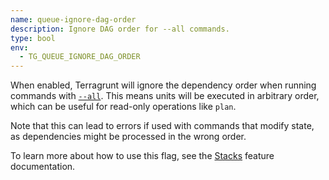 ```yaml
---
name: queue-ignore-dag-order
description: Ignore DAG order for --all commands.
type: bool
env:
  - TG_QUEUE_IGNORE_DAG_ORDER
---
```


When enabled, Terragrunt will ignore the dependency order when running commands with [`--all`](/docs/reference/cli/commands/run#all). This means units will be executed in arbitrary order, which can be useful for read-only operations like `plan`.

Note that this can lead to errors if used with commands that modify state, as dependencies might be processed in the wrong order.

To learn more about how to use this flag, see the [Stacks](/docs/features/stacks/#the-run---all-command) feature documentation.
